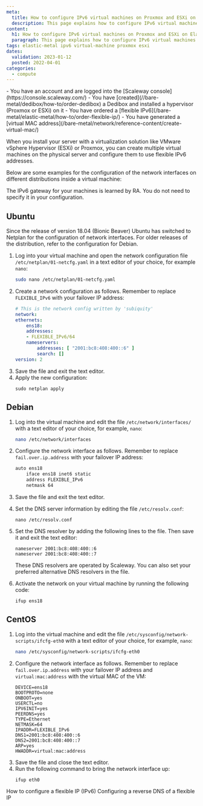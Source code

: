 ```yaml
---
meta:
  title: How to configure IPv6 virtual machines on Proxmox and ESXi on Elastic Metal
  description: This page explains how to configure IPv6 virtual machines on Proxmox and ESXi on Elastic Metal
content:
  h1: How to configure IPv6 virtual machines on Proxmox and ESXi on Elastic Metal
  paragraph: This page explains how to configure IPv6 virtual machines on Proxmox and ESXi on Elastic Metal
tags: elastic-metal ipv6 virtual-machine proxmox esxi 
dates:
  validation: 2023-01-12
  posted: 2022-04-01
categories:
  - compute
---
```


<Macro id="iam-requirements" />

<Message type="requirement">
  - You have an account and are logged into the [Scaleway console](https://console.scaleway.com/)
  - You have [created](//bare-metal/dedibox/how-to/order-dedibox) a Dedibox and installed a hypervisor (Proxmox or ESXi) on it
  - You have ordered a [flexible IPv6](/bare-metal/elastic-metal/how-to/order-flexible-ip/)
  - You have generated a [virtual MAC address](/bare-metal/network/reference-content/create-virtual-mac/)
</Message>

When you install your server with a virtualization solution like VMware vSphere Hypervisor (ESXi) or Proxmox, you can create multiple virtual machines on the physical server and configure them to use flexible IPv6 addresses.


Below are some examples for the configuration of the network interfaces on different distributions inside a virtual machine:

<Message type="tip">
  The IPv6 gateway for your machines is learned by RA. You do not need to specify it in your configuration.
</Message>


## Ubuntu 

Since the release of version 18.04 (Bionic Beaver) Ubuntu has switched to Netplan for the configuration of network interfaces. For older releases of the distribution, refer to the configuration for Debian. 

1. Log into your virtual machine and open the network configuration file `/etc/netplan/01-netcfg.yaml` in a text editor of your choice, for example `nano`:
    ```sh 
    sudo nano /etc/netplan/01-netcfg.yaml 
    ```
2. Create a network configuration as follows. Remember to replace `FLEXIBLE_IPv6` with your failover IP address: 
    ```yaml 
    # This is the network config written by 'subiquity'
    network:
    ethernets:
        ens18:
        addresses:
        - FLEXIBLE_IPv6/64
        nameservers:
            addresses: [ "2001:bc8:408:400::6" ]
            search: []
    version: 2
    ```
3. Save the file and exit the text editor. 
4. Apply the new configuration: 
    ```
    sudo netplan apply
    ```

## Debian

1. Log into the virtual machine and edit the file `/etc/network/interfaces/` with a text editor of your choice, for example, `nano`:
    ```sh 
    nano /etc/network/interfaces
    ```
2. Configure the network interface as follows. Remember to replace `fail.over.ip.address` with your failover IP address: 
    ```sh 
    auto ens18
        iface ens18 inet6 static
        address FLEXIBLE_IPv6
        netmask 64
    ```
3. Save the file and exit the text editor. 
4. Set the DNS server information by editing the file `/etc/resolv.conf`:
    ```
    nano /etc/resolv.conf
    ```
5. Set the DNS resolver by adding the following lines to the file. Then save it and exit the text editor: 
    ```
    nameserver 2001:bc8:408:400::6
    nameserver 2001:bc8:408:400::7
    ```

    <Message typ="tip">
      These DNS resolvers are operated by Scaleway. You can also set your preferred alternative DNS resolvers in the file. 
    </Message>
6. Activate the network on your virtual machine by running the following code: 
    ```
    ifup ens18
    ```

## CentOS

1. Log into the virtual machine and edit the file `/etc/sysconfig/network-scripts/ifcfg-eth0` with a text editor of your choice, for example, `nano`:
    ```sh 
    nano /etc/sysconfig/network-scripts/ifcfg-eth0
    ```
2. Configure the network interface as follows. Remember to replace `fail.over.ip.address` with your failover IP address and `virtual:mac:address` with the virtual MAC of the VM: 
    ```
    DEVICE=ens18
    BOOTPROTO=none
    ONBOOT=yes
    USERCTL=no
    IPV6INIT=yes
    PEERDNS=yes
    TYPE=Ethernet
    NETMASK=64
    IPADDR=FLEXIBLE_IPv6
    DNS1=2001:bc8:408:400::6
    DNS2=2001:bc8:408:400::7
    ARP=yes
    HWADDR=virtual:mac:address
    ```
3. Save the file and close the text editor. 
4. Run the following command to bring the network interface up:
    ```
    ifup eth0
    ```


<Navigation title="See Also">
  <PreviousButton to="/bare-metal/elastic-metal/how-to/configure-flexible-ipv6/">How to configure a flexible IP (IPv6)</PreviousButton>
  <NextButton to="/bare-metal/elastic-metal/how-to/configure-reverse-dns-flexible-ip/">Configuring a reverse DNS of a flexible IP</NextButton>
</Navigation>